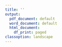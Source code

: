 ```yaml
---
title: ''
output:
  pdf_document: default
  word_document: default
  html_document:
    df_print: paged
classoption: landscape
---
```

\pagenumbering{gobble}
\begin{center}
\hfill
\bigskip
{\Huge\bf Certificado de participación } \\
\bigskip
{\Huge <<Ponente>> } \\
\bigskip
\bigskip
{\Large ha participado en <<ACTO>> del <<Fecha>> del grupo} 
{\Large\bf <<GRUPO>>}
{\Large con la comunicación <<Tipo>> titulada:} \\
\bigskip
\bigskip
\bigskip
{\Huge\bf <<Título>> } \\
\bigskip
\bigskip
{\Large Firma:}\\
\bigskip
\bigskip
\bigskip
\bigskip
\bigskip
\bigskip
\bigskip
\bigskip
{\Large <<Firmante>>}\\
{\Large <<Puesto>>}\\

\end{center}
